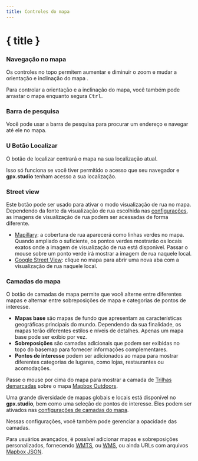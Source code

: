 ```yaml
---
title: Controles do mapa
---
```


<script>
</script>

# { title }

### <Diff size="16" class="inline-block" style="margin-bottom: 2px" /> Navegação no mapa

Os controles no topo permitem aumentar<Plus size="16" class="inline-block" style="margin-bottom: 2px" /> e diminuir <Minus size="16" class="inline-block" style="margin-bottom: 2px" /> o zoom e mudar a orientação e inclinação do mapa <Compass size="16" class="inline-block" style="margin-bottom: 2px" />.

<DocsNote>

Para controlar a orientação e a inclinação do mapa, você também pode arrastar o mapa enquanto segura <kbd>Ctrl</kbd>.

</DocsNote>

### <Search size="16" class="inline-block" style="margin-bottom: 2px" /> Barra de pesquisa

Você pode usar a barra de pesquisa para procurar um endereço e navegar até ele no mapa.

### U<LocateFixed size="16" class="inline-block" style="margin-bottom: 2px" /> Botão Localizar

O botão de localizar centrará o mapa na sua localização atual.

<DocsNote>

Isso só funciona se você tiver permitido o acesso que seu navegador e <b>gpx.studio</b> tenham acesso a sua localização.

</DocsNote>

### <PersonStanding size="16" class="inline-block" style="margin-bottom: 2px" /> Street view

Este botão pode ser usado para ativar o modo visualização de rua no mapa.
Dependendo da fonte da visualização de rua escolhida nas [configurações](./menu/settings), as imagens de visualização de rua podem ser acessadas de forma diferente.

- <a href="https://www.mapillary.com/" target="_blank">Mapillary</a>: a cobertura de rua aparecerá como linhas verdes no mapa. Quando ampliado o suficiente, os pontos verdes mostrarão os locais exatos onde a imagem de visualização de rua está disponível. Passar o mouse sobre um ponto verde irá mostrar a imagem de rua naquele local.
- <a href="https://www.google.com/streetview/" target="_blank">Google Street View</a>: clique no mapa para abrir uma nova aba com a visualização de rua naquele local.

### <Layers3 size="16" class="inline-block" style="margin-bottom: 2px" /> Camadas do mapa

O botão de camadas de mapa permite que você alterne entre diferentes mapas e alternar entre sobreposições de mapa e categorias de pontos de interesse.

- **Mapas base** são mapas de fundo que apresentam as características geográficas principais do mundo.
  Dependendo da sua finalidade, os mapas terão diferentes estilos e níveis de detalhes.
  Apenas um mapa base pode ser exibio por vez.
- **Sobreposições** são camadas adicionais que podem ser exibidas no topo do basemap para fornecer informações complementares.
- **Pontos de interesse** podem ser adicionados ao mapa para mostrar diferentes categorias de lugares, como lojas, restaurantes ou acomodações.

<div class="flex flex-col items-center">
    <DocsLayers />
    <span class="text-sm text-center mt-2">
        Passe o mouse por cima do mapa para mostrar a camada de <a href="https://hiking.waymarkedtrails.org" target="_blank">Trilhas demarcadas</a> sobre o mapa <a href="https://www.mapbox.com/maps/outdoors" target="_blank">Mapbox Outdoors</a>.
    </span>
</div>

Uma grande diversidade de mapas globais e locais está disponível no **gpx.studio**, bem como uma seleção de pontos de interesse.
Eles podem ser ativados nas [configurações de camadas do mapa](./menu/settings).

Nessas configurações, você também pode gerenciar a opacidade das camadas.

Para usuários avançados, é possível adicionar mapas e sobreposições personalizados, fornecendo <a href="https://en.wikipedia.org/wiki/Web_Map_Tile_Service" target="_blank">WMTS</a>, ou <a href="https://en.wikipedia.org/wiki/Web_Map_Service" target="_blank">WMS</a>, ou ainda URLs com arquivos <a href="https://docs.mapbox.com/help/glossary/style/" target="_blank">Mapbox JSON</a>.
